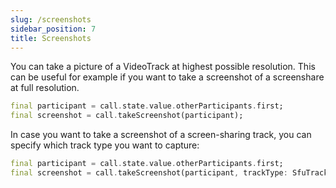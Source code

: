 ```yaml
---
slug: /screenshots
sidebar_position: 7
title: Screenshots
---
```

You can take a picture of a VideoTrack at highest possible resolution. This can be useful for example if you want to take a screenshot of a screenshare at full resolution.

```dart
final participant = call.state.value.otherParticipants.first;
final screenshot = call.takeScreenshot(participant);
```

In case you want to take a screenshot of a screen-sharing track, you can specify which track type you want to capture:

```dart
final participant = call.state.value.otherParticipants.first;
final screenshot = call.takeScreenshot(participant, trackType: SfuTrackType.screenShare);
```
